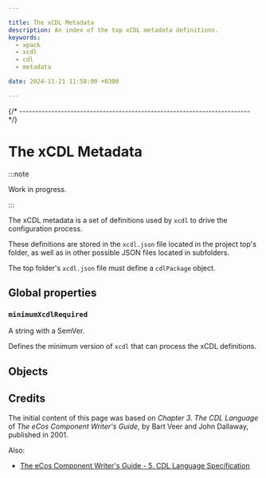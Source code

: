 ```yaml
---

title: The xCDL Metadata
description: An index of the top xCDL metadata definitions.
keywords:
  - xpack
  - xcdl
  - cdl
  - metadata

date: 2024-11-21 11:58:00 +0300

---
```



{/* ------------------------------------------------------------------------ */}

# The xCDL Metadata

:::note

Work in progress.

:::

The xCDL metadata is a set of definitions used by `xcdl` to drive the
configuration process.

These definitions are stored in the `xcdl.json` file located in the project
top's folder, as well as in other possible JSON files located in subfolders.

The top folder's `xcdl.json` file must define a `cdlPackage` object.

## Global properties

### `minimumXcdlRequired`

A string with a SemVer.

Defines the minimum version of `xcdl` that can process the xCDL definitions.

## Objects

<Objects />

## Credits

The initial content of this page was based on *Chapter 3. The CDL Language* of *The eCos Component Writer's Guide*, by Bart Veer and John Dallaway, published in 2001.

Also:

- [The eCos Component Writer's Guide - 5. CDL Language Specification](https://ecos.sourceware.org/docs-latest/cdl-guide/reference.html)
